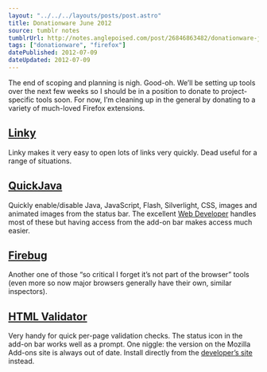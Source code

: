 ```yaml
---
layout: "../../../layouts/posts/post.astro"
title: Donationware June 2012
source: tumblr notes
tumblrUrl: http://notes.anglepoised.com/post/26846863482/donationware-june-2012
tags: ["donationware", "firefox"]
datePublished: 2012-07-09
dateUpdated: 2012-07-09
---
```


The end of scoping and planning is nigh. Good-oh. We’ll be setting up tools over the next few weeks so I should be in a position to donate to project-specific tools soon. For now, I’m cleaning up in the general by donating to a variety of much-loved Firefox extensions.

## [Linky](https://addons.mozilla.org/en-US/firefox/addon/linky/)

Linky makes it very easy to open lots of links very quickly. Dead useful for a range of situations.

## [QuickJava](https://addons.mozilla.org/en-US/firefox/addon/quickjava/)

Quickly enable/disable Java, JavaScript, Flash, Silverlight, CSS, images and animated images from the status bar. The excellent [Web Developer](/notes/donationware/) handles most of these but having access from the add-on bar makes access much easier.

## [Firebug](https://addons.mozilla.org/en-US/firefox/addon/firebug/)

Another one of those “so critical I forget it’s not part of the browser” tools (even more so now major browsers generally have their own, similar inspectors).

## [HTML Validator](https://addons.mozilla.org/en-US/firefox/addon/html-validator/)

Very handy for quick per-page validation checks. The status icon in the add-on bar works well as a prompt. One niggle: the version on the Mozilla Add-ons site is always out of date. Install directly from the [developer’s site](http://users.skynet.be/mgueury/mozilla/) instead.

